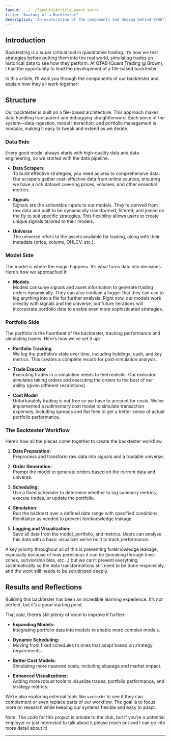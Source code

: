 ```yaml
---
layout: ../../layouts/ArticleLayout.astro
title: "Anatomy of a Backtester"
description: "An exploration of the components and design behind QTAB's backtesting framework"
---
```


## Introduction

Backtesting is a super critical tool in quantitative trading. It’s how we test strategies before putting them into the real world, simulating trades on historical data to see how they perform. At QTAB (Quant Trading @ Brown), I had the opportunity to lead the development of a file-based backtester.

In this article, I’ll walk you through the components of our backtester and explain how they all work together!

## Structure

Our backtester is built on a file-based architecture. This approach makes data handling transparent and debugging straightforward. Each piece of the system—data ingestion, model interaction, and portfolio management is modular, making it easy to tweak and extend as we iterate.


### Data Side

Every good model always starts with high-quality data and data engineering, so we started with the data pipeline: 

- **Data Scrapers**  
  To build effective strategies, you need access to comprehensive data. Our scrapers gather cost-effective data from online sources, ensuring we have a rich dataset covering prices, volumes, and other essential metrics.

- **Signals**  
  Signals are the actionable inputs to our models. They’re derived from raw data and built to be dynamically transformed, filtered, and joined on the fly to suit specific strategies. This flexibility allows users to create unique signals tailored to their models. 

- **Universe**  
  The universe refers to the assets available for trading, along with their metadata (price, volume, OHLCV, etc.).

### Model Side

The model is where the magic happens. It’s what turns data into decisions. Here’s how we approached it:

- **Models**  
  Models consume signals and asset information to generate trading orders dynamically. They can also contiain a logger that they can use to log anything into a file for further analysis. Right now, our models work directly with signals and the universe, but future iterations will incorporate portfolio data to enable even more sophisticated strategies.

### Portfolio Side

The portfolio is the heartbeat of the backtester, tracking performance and simulating trades. Here’s how we’ve set it up:

- **Portfolio Tracking**  
  We log the portfolio’s state over time, including holdings, cash, and key metrics. This creates a complete record for post-simulation analysis.

- **Trade Executor**  
  Executing trades in a simulation needs to feel realistic. Our executor simulates taking orders and executing the orders to the best of our ability (given different restrictions). 

- **Cost Model**  
  Unfortunately trading is not free so we have to account for costs. We’ve implemented a rudimentary cost model to simulate transaction expenses, including spreads and flat fees to get a better sense of actual portfolio performance.

### The Backtester Workflow

Here’s how all the pieces come together to create the backtester workflow:

1. **Data Preparation:**  
   Preprocess and transform raw data into signals and a tradable universe.

2. **Order Generation:**  
   Prompt the model to generate orders based on the current data and universe.

3. **Scheduling:**  
   Use a fixed scheduler to determine whether to log summary metrics, execute trades, or update the portfolio.

4. **Simulation:**  
   Run the backtest over a defined date range with specified conditions. Reinitialize as needed to prevent foreknowledge leakage.

5. **Logging and Visualization:**  
   Save all data from the model, portfolio, and metrics. Users can analyze this data with a basic visualizer we’ve built to track performance.

A key priority throughout all of this is preventing foreknowledge leakage, especially because of how pernicious it can be (sneaking through time-zones, suriviorship bias, etc...) but we can't prevent everything systematically so the data transformations still need to be done responsibly, and the work still needs to be scrutinized deeply. 

## Results and Reflections

Building this backtester has been an incredible learning experience. It’s not perfect, but it’s a good starting point. 

That said, there’s still plenty of room to improve it further:

- **Expanding Models:**  
  Integrating portfolio data into models to enable more complex models. 

- **Dynamic Scheduling:**  
  Moving from fixed schedules to ones that adapt based on strategy requirements.

- **Better Cost Models:**  
  Simulating more nuanced costs, including slippage and market impact.

- **Enhanced Visualizations:**  
  Adding more robust tools to visualize trades, portfolio performance, and strategy metrics.

We’re also exploring external tools like `vectorbt` to see if they can complement or even replace parts of our workflow. The goal is to focus more on research while keeping our systems flexible and easy to adapt.

Note: The code for this project is private to the club, but if you're a potential employer or just interested to talk about it please reach out and I can go into more detail about it!

---
